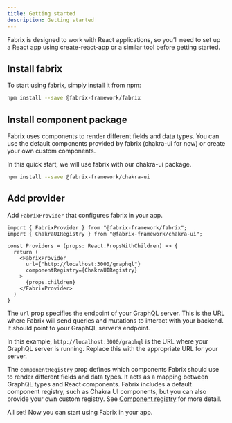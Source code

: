 ```yaml
---
title: Getting started
description: Getting started
---
```


Fabrix is designed to work with React applications, so you’ll need to set up a React app using create-react-app or a similar tool before getting started.

## Install fabrix

To start using fabrix, simply install it from npm:

```bash
npm install --save @fabrix-framework/fabrix
```

## Install component package

Fabrix uses components to render different fields and data types. You can use the default components provided by fabrix (chakra-ui for now) or create your own custom components.

In this quick start, we will use fabrix with our chakra-ui package.

```bash
npm install --save @fabrix-framework/chakra-ui
```

## Add provider

Add `FabrixProvider` that configures fabrix in your app.

```tsx
import { FabrixProvider } from "@fabrix-framework/fabrix";
import { ChakraUIRegistry } from "@fabrix-framework/chakra-ui";

const Providers = (props: React.PropsWithChildren) => {
  return (
    <FabrixProvider
      url={"http://localhost:3000/graphql"}
      componentRegistry={ChakraUIRegistry}
    >
      {props.children}
    </FabrixProvider>
  )
}
```

The `url` prop specifies the endpoint of your GraphQL server. This is the URL where Fabrix will send queries and mutations to interact with your backend. It should point to your GraphQL server’s endpoint. 

In this example, `http://localhost:3000/graphql` is the URL where your GraphQL server is running. Replace this with the appropriate URL for your server.

The `componentRegistry` prop defines which components Fabrix should use to render different fields and data types. It acts as a mapping between GraphQL types and React components. Fabrix includes a default component registry, such as Chakra UI components, but you can also provide your own custom registry. See [Component registry](/docs/guides/component-registry) for more detail.

All set! Now you can start using Fabrix in your app.
